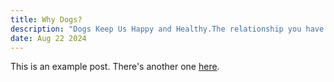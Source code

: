 ---
title: Why Dogs?
description: "Dogs Keep Us Happy and Healthy.The relationship you have with your dog is good for your heart and your soul."
date: Aug 22 2024
---

This is an example post. There's another one [here](/posts/example-post).
